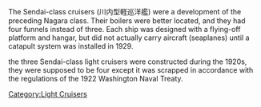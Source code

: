 The Sendai-class cruisers (川内型軽巡洋艦) were a development of the preceding Nagara class. Their boilers were better located, and they had four funnels instead of three. Each ship was designed with a flying-off platform and hangar, but did not actually carry aircraft (seaplanes) until a catapult system was installed in 1929.

the three Sendai-class light cruisers were constructed during the 1920s, they were supposed to be four except it was scrapped in accordance with the regulations of the 1922 Washington Naval Treaty.
[[Category:Light Cruisers]]
